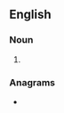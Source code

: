 ==English==

===Noun===
{{head|en|noun plural form}}

# {{plural of|repatriation|lang=en}}

===Anagrams===
* {{anagrams|en|a=aaeiinoprrstt|reparationist}}